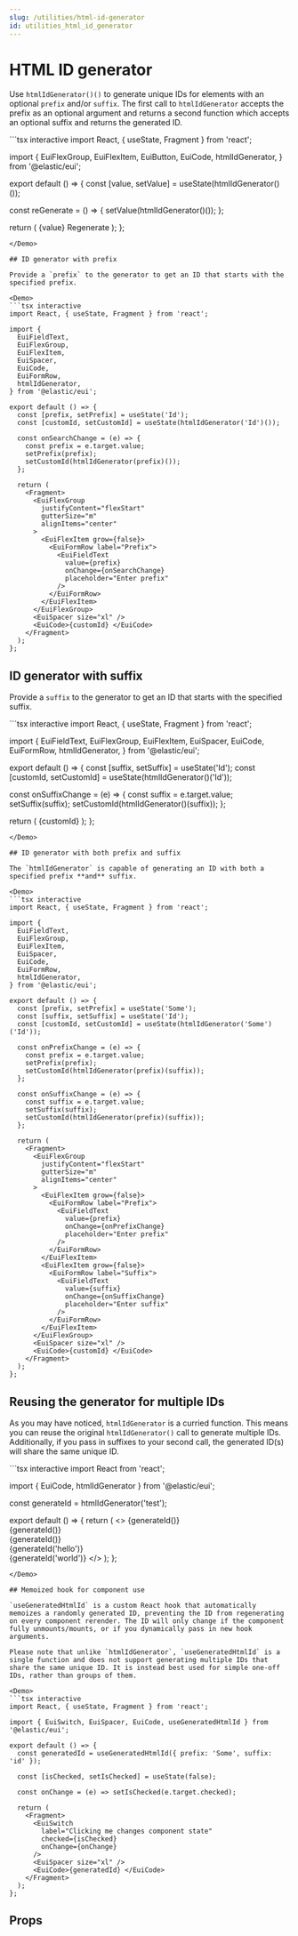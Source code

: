 ```yaml
---
slug: /utilities/html-id-generator
id: utilities_html_id_generator
---
```


# HTML ID generator

Use `htmlIdGenerator()()` to generate unique IDs for elements with an optional `prefix` and/or `suffix`. The first call to `htmlIdGenerator` accepts the prefix as an optional argument and returns a second function which accepts an optional suffix and returns the generated ID.

<Demo>
```tsx interactive
import React, { useState, Fragment } from 'react';

import {
  EuiFlexGroup,
  EuiFlexItem,
  EuiButton,
  EuiCode,
  htmlIdGenerator,
} from '@elastic/eui';

export default () => {
  const [value, setValue] = useState(htmlIdGenerator()());

  const reGenerate = () => {
    setValue(htmlIdGenerator()());
  };

  return (
    <Fragment>
      <EuiFlexGroup
        justifyContent="flexStart"
        gutterSize="m"
        alignItems="center"
      >
        <EuiFlexItem grow={false}>
          <EuiCode>{value}</EuiCode>
        </EuiFlexItem>
        <EuiFlexItem grow={false}>
          <EuiButton onClick={reGenerate}>Regenerate</EuiButton>
        </EuiFlexItem>
      </EuiFlexGroup>
    </Fragment>
  );
};
```
</Demo>

## ID generator with prefix

Provide a `prefix` to the generator to get an ID that starts with the specified prefix.

<Demo>
```tsx interactive
import React, { useState, Fragment } from 'react';

import {
  EuiFieldText,
  EuiFlexGroup,
  EuiFlexItem,
  EuiSpacer,
  EuiCode,
  EuiFormRow,
  htmlIdGenerator,
} from '@elastic/eui';

export default () => {
  const [prefix, setPrefix] = useState('Id');
  const [customId, setCustomId] = useState(htmlIdGenerator('Id')());

  const onSearchChange = (e) => {
    const prefix = e.target.value;
    setPrefix(prefix);
    setCustomId(htmlIdGenerator(prefix)());
  };

  return (
    <Fragment>
      <EuiFlexGroup
        justifyContent="flexStart"
        gutterSize="m"
        alignItems="center"
      >
        <EuiFlexItem grow={false}>
          <EuiFormRow label="Prefix">
            <EuiFieldText
              value={prefix}
              onChange={onSearchChange}
              placeholder="Enter prefix"
            />
          </EuiFormRow>
        </EuiFlexItem>
      </EuiFlexGroup>
      <EuiSpacer size="xl" />
      <EuiCode>{customId} </EuiCode>
    </Fragment>
  );
};
```
</Demo>

## ID generator with suffix

Provide a `suffix` to the generator to get an ID that starts with the specified suffix.

<Demo>
```tsx interactive
import React, { useState, Fragment } from 'react';

import {
  EuiFieldText,
  EuiFlexGroup,
  EuiFlexItem,
  EuiSpacer,
  EuiCode,
  EuiFormRow,
  htmlIdGenerator,
} from '@elastic/eui';

export default () => {
  const [suffix, setSuffix] = useState('Id');
  const [customId, setCustomId] = useState(htmlIdGenerator()('Id'));

  const onSuffixChange = (e) => {
    const suffix = e.target.value;
    setSuffix(suffix);
    setCustomId(htmlIdGenerator()(suffix));
  };

  return (
    <Fragment>
      <EuiFlexGroup
        justifyContent="flexStart"
        gutterSize="m"
        alignItems="center"
      >
        <EuiFlexItem grow={false}>
          <EuiFormRow label="Suffix">
            <EuiFieldText
              value={suffix}
              onChange={onSuffixChange}
              placeholder="Enter suffix"
            />
          </EuiFormRow>
        </EuiFlexItem>
      </EuiFlexGroup>
      <EuiSpacer size="xl" />
      <EuiCode>{customId} </EuiCode>
    </Fragment>
  );
};
```
</Demo>

## ID generator with both prefix and suffix

The `htmlIdGenerator` is capable of generating an ID with both a specified prefix **and** suffix.

<Demo>
```tsx interactive
import React, { useState, Fragment } from 'react';

import {
  EuiFieldText,
  EuiFlexGroup,
  EuiFlexItem,
  EuiSpacer,
  EuiCode,
  EuiFormRow,
  htmlIdGenerator,
} from '@elastic/eui';

export default () => {
  const [prefix, setPrefix] = useState('Some');
  const [suffix, setSuffix] = useState('Id');
  const [customId, setCustomId] = useState(htmlIdGenerator('Some')('Id'));

  const onPrefixChange = (e) => {
    const prefix = e.target.value;
    setPrefix(prefix);
    setCustomId(htmlIdGenerator(prefix)(suffix));
  };

  const onSuffixChange = (e) => {
    const suffix = e.target.value;
    setSuffix(suffix);
    setCustomId(htmlIdGenerator(prefix)(suffix));
  };

  return (
    <Fragment>
      <EuiFlexGroup
        justifyContent="flexStart"
        gutterSize="m"
        alignItems="center"
      >
        <EuiFlexItem grow={false}>
          <EuiFormRow label="Prefix">
            <EuiFieldText
              value={prefix}
              onChange={onPrefixChange}
              placeholder="Enter prefix"
            />
          </EuiFormRow>
        </EuiFlexItem>
        <EuiFlexItem grow={false}>
          <EuiFormRow label="Suffix">
            <EuiFieldText
              value={suffix}
              onChange={onSuffixChange}
              placeholder="Enter suffix"
            />
          </EuiFormRow>
        </EuiFlexItem>
      </EuiFlexGroup>
      <EuiSpacer size="xl" />
      <EuiCode>{customId} </EuiCode>
    </Fragment>
  );
};
```
</Demo>

## Reusing the generator for multiple IDs

As you may have noticed, `htmlIdGenerator` is a curried function. This means you can reuse the original `htmlIdGenerator()` call to generate multiple IDs. Additionally, if you pass in suffixes to your second call, the generated ID(s) will share the same unique ID.

<Demo>
```tsx interactive
import React from 'react';

import { EuiCode, htmlIdGenerator } from '@elastic/eui';

const generateId = htmlIdGenerator('test');

export default () => {
  return (
    <>
      <EuiCode>{generateId()}</EuiCode>
      <br />
      <EuiCode>{generateId()}</EuiCode>
      <br />
      <EuiCode>{generateId()}</EuiCode>
      <br />
      <EuiCode>{generateId('hello')}</EuiCode>
      <br />
      <EuiCode>{generateId('world')}</EuiCode>
    </>
  );
};
```
</Demo>

## Memoized hook for component use

`useGeneratedHtmlId` is a custom React hook that automatically memoizes a randomly generated ID, preventing the ID from regenerating on every component rerender. The ID will only change if the component fully unmounts/mounts, or if you dynamically pass in new hook arguments.

Please note that unlike `htmlIdGenerator`, `useGeneratedHtmlId` is a single function and does not support generating multiple IDs that share the same unique ID. It is instead best used for simple one-off IDs, rather than groups of them.

<Demo>
```tsx interactive
import React, { useState, Fragment } from 'react';

import { EuiSwitch, EuiSpacer, EuiCode, useGeneratedHtmlId } from '@elastic/eui';

export default () => {
  const generatedId = useGeneratedHtmlId({ prefix: 'Some', suffix: 'id' });

  const [isChecked, setIsChecked] = useState(false);

  const onChange = (e) => setIsChecked(e.target.checked);

  return (
    <Fragment>
      <EuiSwitch
        label="Clicking me changes component state"
        checked={isChecked}
        onChange={onChange}
      />
      <EuiSpacer size="xl" />
      <EuiCode>{generatedId} </EuiCode>
    </Fragment>
  );
};
```
</Demo>

## Props


<PropTable definition={docgen.useGeneratedHtmlId} />
